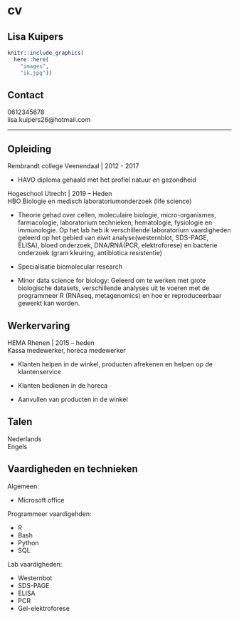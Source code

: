 # cv

<h2> Lisa Kuipers </h2>

```r
knitr::include_graphics(
  here::here(
    "images",
    "ik.jpg"))
```


<h2> Contact </h2>

0612345678   
lisa.kuipers26@hotmail.com

-----
<h2> Opleiding </h2>

Rembrandt college Veenendaal  |  2012 - 2017  

  * HAVO diploma gehaald met het profiel natuur en gezondheid   

Hogeschool Utrecht  |  2019 – Heden  
HBO Biologie en medisch laboratoriumonderzoek (life science)

  * Theorie gehad over cellen, moleculaire biologie, micro-organismes, farmacologie, laboratorium technieken, hematologie, fysiologie en immunologie. Op het lab heb ik verschillende laboratorium vaardigheden geleerd op het gebied van eiwit analyse(westernblot, SDS-PAGE, ELISA), bloed onderzoek, DNA/RNA(PCR, elektroforese) en bacterie onderzoek (gram kleuring, antibiotica resistentie)

  * Specialisatie biomolecular research
  
  * Minor data science for biology: Geleerd om te werken met grote biologische datasets, verschillende analyses uit te voeren met de programmeer R (RNAseq, metagenomics) en hoe er reproduceerbaar gewerkt kan worden.


<h2> Werkervaring </h2>

HEMA Rhenen | 2015 – heden  
Kassa medewerker, horeca medewerker  

  * Klanten helpen in de winkel, producten afrekenen en helpen op de klantenservice 
  
  * Klanten bedienen in de horeca  
 
  * Aanvullen van producten in de winkel  


<h2> Talen </h2>
Nederlands   
Engels    

<h2> Vaardigheden en technieken </h2>
Algemeen:

* Microsoft office 

Programmeer vaardigehden:

* R   
* Bash    
* Python    
* SQL

Lab vaardigheden:

* Westernbot
* SDS-PAGE
* ELISA
* PCR
* Gel-elektroforese

